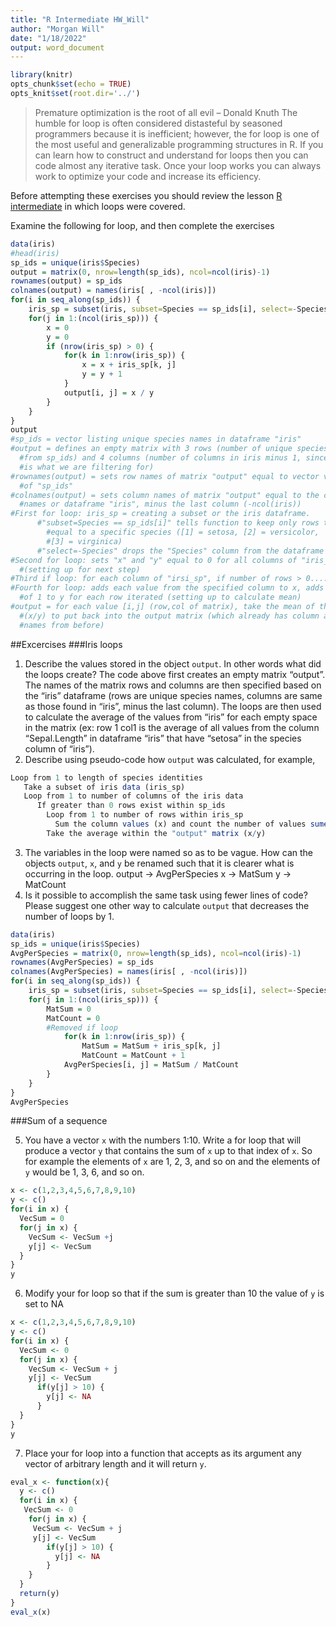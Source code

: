 ---
title: "R Intermediate HW_Will"
author: "Morgan Will"
date: "1/18/2022"
output: word_document
---

```{r setup, include=FALSE}
library(knitr)
opts_chunk$set(echo = TRUE)
opts_knit$set(root.dir='../')
```

> Premature optimization is the root of all evil -- Donald Knuth
The humble for loop is often considered distasteful by seasoned programmers
because it is inefficient; however, the for loop is one of the most useful and
generalizable programming structures in R. If you can learn how to construct and
understand for loops then you can code almost any iterative task. Once your loop
works you can always work to optimize your code and increase its efficiency.

Before attempting these exercises you should review the lesson 
[R intermediate](../lessons/R_intermediate) in which loops were covered. 

Examine the following for loop, and then complete the exercises

```{r}
data(iris)
#head(iris)
sp_ids = unique(iris$Species)
output = matrix(0, nrow=length(sp_ids), ncol=ncol(iris)-1)
rownames(output) = sp_ids
colnames(output) = names(iris[ , -ncol(iris)])
for(i in seq_along(sp_ids)) {
    iris_sp = subset(iris, subset=Species == sp_ids[i], select=-Species)
    for(j in 1:(ncol(iris_sp))) {
        x = 0
        y = 0
        if (nrow(iris_sp) > 0) {
            for(k in 1:nrow(iris_sp)) {
                x = x + iris_sp[k, j]
                y = y + 1
            }
            output[i, j] = x / y 
        }
    }
}
output
#sp_ids = vector listing unique species names in dataframe "iris"
#output = defines an empty matrix with 3 rows (number of unique species in iris, 
  #from sp_ids) and 4 columns (number of columns in iris minus 1, since species 
  #is what we are filtering for)
#rownames(output) = sets row names of matrix "output" equal to vector values 
  #of "sp_ids"
#colnames(output) = sets column names of matrix "output" equal to the column 
  #names or dataframe "iris", minus the last column (-ncol(iris))
#First for loop: iris_sp = creating a subset or the iris dataframe. 
      #"subset=Species == sp_ids[i]" tells function to keep only rows that are 
        #equal to a specific species ([1] = setosa, [2] = versicolor, 
        #[3] = virginica)
      #"select=-Species" drops the "Species" column from the dataframe
#Second for loop: sets "x" and "y" equal to 0 for all columns of "iris_sp" 
  #(setting up for next step)
#Third if loop: for each column of "irsi_sp", if number of rows > 0....
#Fourth for loop: adds each value from the specified column to x, adds value 
  #of 1 to y for each row iterated (setting up to calculate mean)
#output = for each value [i,j] (row,col of matrix), take the mean of the values 
  #(x/y) to put back into the output matrix (which already has column and row 
  #names from before)
```
##Excercises
###Iris loops

1. Describe the values stored in the object `output`. In other words what did the 
loops create?
The code above first creates an empty matrix "output". The names of the matrix rows and columns are then specified based on the "iris" dataframe (rows are unique species names, columns are same as those found in "iris", minus the last column). The loops are then used to calculate the average of the values from "iris" for each empty space in the matrix (ex: row 1 col1 is the average of all values from the column "Sepal.Length" in dataframe "iris" that have "setosa" in the species column of "iris").  
2. Describe using pseudo-code how `output` was calculated, for example,
```{r, eval=FALSE}
Loop from 1 to length of species identities
   Take a subset of iris data (iris_sp)
   Loop from 1 to number of columns of the iris data
      If greater than 0 rows exist within sp_ids
        Loop from 1 to number of rows within iris_sp
          Sum the column values (x) and count the number of values sumed (y)
        Take the average within the "output" matrix (x/y)
```

3. The variables in the loop were named so as to be vague. How can the objects
`output`, `x`, and `y` be renamed such that it is clearer what is occurring in
the loop.
output -> AvgPerSpecies
x -> MatSum
y -> MatCount
4. Is it possible to accomplish the same task using fewer lines of code? Please
suggest one other way to calculate `output` that decreases the number of loops
by 1.
```{r}
data(iris)
sp_ids = unique(iris$Species)
AvgPerSpecies = matrix(0, nrow=length(sp_ids), ncol=ncol(iris)-1)
rownames(AvgPerSpecies) = sp_ids
colnames(AvgPerSpecies) = names(iris[ , -ncol(iris)])
for(i in seq_along(sp_ids)) {
    iris_sp = subset(iris, subset=Species == sp_ids[i], select=-Species)
    for(j in 1:(ncol(iris_sp))) {
        MatSum = 0
        MatCount = 0
        #Removed if loop
            for(k in 1:nrow(iris_sp)) {
                MatSum = MatSum + iris_sp[k, j]
                MatCount = MatCount + 1
            AvgPerSpecies[i, j] = MatSum / MatCount 
        }
    }
}
AvgPerSpecies
```

###Sum of a sequence

5. You have a vector `x` with the numbers 1:10. Write a for loop that will
produce a vector `y` that contains the sum of `x` up to that index of `x`. So
for example the elements of `x` are 1, 2, 3, and so on and the elements of `y`
would be 1, 3, 6, and so on.
```{r}
x <- c(1,2,3,4,5,6,7,8,9,10)
y <- c()
for(i in x) {
  VecSum = 0
  for(j in x) {
    VecSum <- VecSum +j
    y[j] <- VecSum
  }
}
y
```

6. Modify your for loop so that if the sum is greater than 10 the value of `y`
is set to NA
```{r}
x <- c(1,2,3,4,5,6,7,8,9,10)
y <- c()
for(i in x) {
  VecSum <- 0
  for(j in x) {
    VecSum <- VecSum + j
    y[j] <- VecSum
      if(y[j] > 10) {
        y[j] <- NA
      }
  }
}
y
```

7. Place your for loop into a function that accepts as its argument any vector
of arbitrary length and it will return `y`. 
```{r}
eval_x <- function(x){
  y <- c()
  for(i in x) {
   VecSum <- 0
    for(j in x) {
     VecSum <- VecSum + j
     y[j] <- VecSum
        if(y[j] > 10) {
          y[j] <- NA
        }
    }
  }
  return(y)
}
eval_x(x)
```